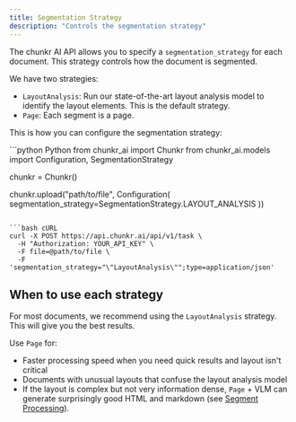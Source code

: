 ```yaml
---
title: Segmentation Strategy
description: "Controls the segmentation strategy"
---
```

The chunkr AI API allows you to specify a `segmentation_strategy` for each document. This strategy controls how the document is segmented.

We have two strategies:
- `LayoutAnalysis`: Run our state-of-the-art layout analysis model to identify the layout elements. This is the default strategy.
- `Page`: Each segment is a page.

This is how you can configure the segmentation strategy:

<CodeGroup> 
```python Python
from chunkr_ai import Chunkr
from chunkr_ai.models import Configuration, SegmentationStrategy

chunkr = Chunkr()

chunkr.upload("path/to/file", Configuration(
    segmentation_strategy=SegmentationStrategy.LAYOUT_ANALYSIS 
))
```

```bash cURL
curl -X POST https://api.chunkr.ai/api/v1/task \
  -H "Authorization: YOUR_API_KEY" \
  -F file=@path/to/file \
  -F 'segmentation_strategy="\"LayoutAnalysis\"";type=application/json'
```
</CodeGroup>

## When to use each strategy

For most documents, we recommend using the `LayoutAnalysis` strategy. This will give you the best results.

Use `Page` for:
- Faster processing speed when you need quick results and layout isn't critical
- Documents with unusual layouts that confuse the layout analysis model
- If the layout is complex but not very information dense, `Page` + VLM can generate surprisingly good HTML and markdown (see [Segment Processing](/docs/features/segment-processing)).


